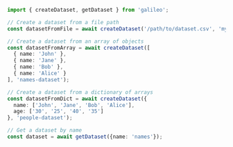 ```typescript TypeScript
import { createDataset, getDataset } from 'galileo';

// Create a dataset from a file path
const datasetFromFile = await createDataset('/path/to/dataset.csv', 'my-dataset-name');

// Create a dataset from an array of objects
const datasetFromArray = await createDataset([
  { name: 'John' },
  { name: 'Jane' },
  { name: 'Bob' },
  { name: 'Alice' }
], 'names-dataset');

// Create a dataset from a dictionary of arrays
const datasetFromDict = await createDataset({
  name: ['John', 'Jane', 'Bob', 'Alice'],
  age: ['30', '25', '40', '35']
}, 'people-dataset');

// Get a dataset by name
const dataset = await getDataset({name: 'names'}); 
```
